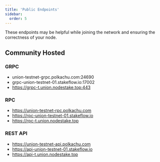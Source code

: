 ```yaml
---
title: 'Public Endpoints'
sidebar:
  order: 5
---
```


These endpoints may be helpful while joining the network and ensuring the correctness of your node.

## Community Hosted

### GRPC

- union-testnet-grpc.polkachu.com:24690
- grpc-union-testnet-01.stakeflow.io:17002
- https://grpc-t.union.nodestake.top:443

### RPC

- https://union-testnet-rpc.polkachu.com
- https://rpc-union-testnet-01.stakeflow.io
- https://rpc-t.union.nodestake.top

### REST API

- https://union-testnet-api.polkachu.com
- https://api-union-testnet-01.stakeflow.io
- https://api-t.union.nodestake.top
